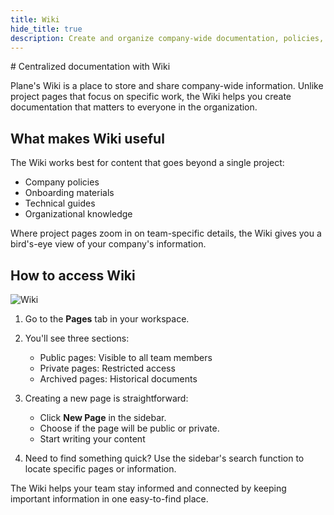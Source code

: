 ```yaml
---
title: Wiki
hide_title: true
description: Create and organize company-wide documentation, policies, guides, and knowledge that extends beyond individual projects.
---
```



<div className="tag-wrapper">
  # Centralized documentation with Wiki
  <Tags tags={[{ name: "Pro", link: "https://plane.so/pricing", additionalClass: "pro" }]} />
</div>

Plane's Wiki is a place to store and share company-wide information. Unlike project pages that focus on specific work, the Wiki helps you create documentation that matters to everyone in the organization.

## What makes Wiki useful

The Wiki works best for content that goes beyond a single project:

- Company policies
- Onboarding materials
- Technical guides
- Organizational knowledge

Where project pages zoom in on team-specific details, the Wiki gives you a bird's-eye view of your company's information.

## How to access Wiki

![Wiki](https://media.docs.plane.so/pages/pages-wiki.webp#center)

1. Go to the **Pages** tab in your workspace.

2. You'll see three sections:
   - Public pages: Visible to all team members
   - Private pages: Restricted access
   - Archived pages: Historical documents

3. Creating a new page is straightforward:
   - Click **New Page** in the sidebar.
   - Choose if the page will be public or private.
   - Start writing your content

4. Need to find something quick? Use the sidebar's search function to locate specific pages or information.

The Wiki helps your team stay informed and connected by keeping important information in one easy-to-find place.
